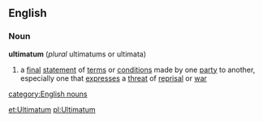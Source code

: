 ==English==
===Noun===
'''ultimatum'''  (''plural'' ultimatums or ultimata)
#a [[final]] [[statement]] of [[term]]s or [[condition]]s made by one [[party]] to another, especially one that [[expresses]] a [[threat]] of [[reprisal]] or [[war]]
[[category:English nouns]]

[[et:Ultimatum]]
[[pl:Ultimatum]]